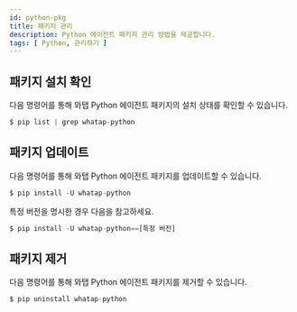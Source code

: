```yaml
---
id: python-pkg
title: 패키지 관리
description: Python 에이전트 패키지 관리 방법을 제공합니다.
tags: [ Python, 관리하기 ]
---
```


## 패키지 설치 확인

다음 명령어를 통해 와탭 Python 에이전트 패키지의 설치 상태를 확인할 수 있습니다.

```javascript title=SH
$ pip list | grep whatap-python
```

## 패키지 업데이트

다음 명령어를 통해 와탭 Python 에이전트 패키지를 업데이트할 수 있습니다.

```javascript title=SH
$ pip install -U whatap-python
```

특정 버전을 명시한 경우 다음을 참고하세요.

```javascript title=SH
$ pip install -U whatap-python==[특정 버전]
```

## 패키지 제거

다음 명령어를 통해 와탭 Python 에이전트 패키지를 제거할 수 있습니다.

```javascript title=SH
$ pip uninstall whatap-python
```